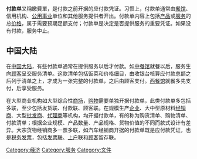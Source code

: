 '''付款单'''又稱繳費單，是付款之前开据的应付款凭证。习惯上，付款单通常由[[餐馆|餐馆]]、信用机构、[[公用事业|公用事业]]单位和其他服务提供者开出。付款单内容上包括[[产品|产品]]或[[服务|服务]]的总[[价格|价格]]，属于需要预期足额支付；付款单是决定是否提供服务的重要凭证。如果没有付款，服务中止。

==中国大陆==
在[[中国大陆|中国大陆]]，有些付款单通常在提供服务以后才付款。如[[中國菜|中餐馆]]就餐以后，服务生向[[顾客|顾客]]呈交服务清单。这款清单包括饭菜和价格细目，由收银台核算应付款总额之后列于清单之上，才成为一张完整的付款单，之后由顾客支付。[[西餐|西餐馆]]就餐多先支付，后享受服务。

在大型商业机构如大型综合性[[商场|商场]]，[[购物|购物]]需要单独开据付款单，此类付款单多包括多联，至少包括发货联、付款联、顾客联。在规模生产[[企业|企业]]、大中型原材料[[经销商|经销商]]、大型[[批发商|批发商]]、[[代理商|代理商]]等机构，均开据付款单，有的称为购货清单、购物清单、付款清单；根据企业规模、产品数量、产品规格、货物价值的不同而款式设计有差异。大宗货物经销商多一票多联，如汽车经销商开据的付款单既是应付款凭证，也是[[税务发票|税务发票]]，包括[[发票|发票联]]、[[上户|上户]]联和[[顾客|顾客]]留存联。

[[Category:经济|Category:经济]]
[[Category:服务|Category:服务]]
[[Category:文件|Category:文件]]